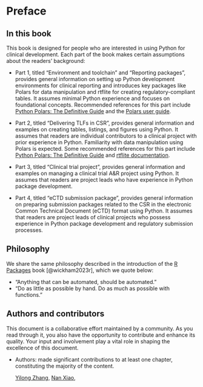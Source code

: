 # Preface {.unnumbered}

## In this book {.unnumbered}

This book is designed for people who are interested in using Python for clinical development. 
Each part of the book makes certain assumptions about the readers' background:

- Part 1, titled "Environment and toolchain" and "Reporting packages", provides general
  information on setting up Python development environments for clinical reporting and
  introduces key packages like Polars for data manipulation and rtflite for creating
  regulatory-compliant tables. It assumes minimal Python experience and focuses on
  foundational concepts. Recommended references for this part include
  [Python Polars: The Definitive Guide](https://polarsguide.com/) and the
  [Polars user guide](https://docs.pola.rs/user-guide/getting-started). 

- Part 2, titled "Delivering TLFs in CSR", provides general information and
  examples on creating tables, listings, and figures using Python. It assumes that readers
  are individual contributors to a clinical project with prior experience in
  Python. Familiarity with data manipulation using Polars is expected.
  Some recommended references for this part include
  [Python Polars: The Definitive Guide](https://polarsguide.com/) and
  [rtflite documentation](https://rtflite.readthedocs.io/).

- Part 3, titled "Clinical trial project", provides general information and
  examples on managing a clinical trial A&R project using Python. It assumes that readers
  are project leads who have experience in Python package development.

- Part 4, titled "eCTD submission package", provides general information on
  preparing submission packages related to the CSR in the
  electronic Common Technical Document (eCTD) format using Python.
  It assumes that readers are project leads of clinical projects who possess
  experience in Python package development and regulatory submission processes.

## Philosophy {.unnumbered}

We share the same philosophy described in the introduction of the
[R Packages](https://r-pkgs.org/introduction.html#sec-intro-phil)
book [@wickham2023r], which we quote below:

- "Anything that can be automated, should be automated."
- "Do as little as possible by hand. Do as much as possible with functions."

## Authors and contributors {.unnumbered}

This document is a collaborative effort maintained by a community.
As you read through it, you also have the opportunity to contribute
and enhance its quality. Your input and involvement play a vital role
in shaping the excellence of this document.

- Authors: made significant contributions to at least one chapter,
  constituting the majority of the content.

  [Yilong Zhang](https://elong0527.github.io/),
  [Nan Xiao](https://nanx.me/),
